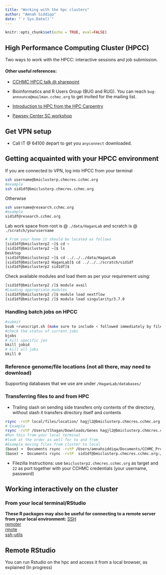 ```yaml
---
title: "Working with the hpc clusters"
author: "Amnah Siddiqa"
date: "`r Sys.Date()`"
---
```


```r
knitr::opts_chunk$set(echo = TRUE, eval=FALSE)
```


## High Performance Computing Cluster (HPCC)
Two ways to work with the HPCC: interactive sessions and job submission. 

#### Other useful references:

- [CCHMC HPCC talk @ sharepoint ](to allow some flexibility in interactive sessions for development and testing.)

- Bioinformatics and R Users Group (BUG and RUG). You can reach `bug-announce@mailman.cchmc.org` to get invited for the mailing list. 


- [Introduction to HPC from the HPC Carpentry](https://hpc-carpentry.github.io/hpc-intro/)  

- [Pawsey Center SC workshop](https://pawseysc.github.io/sc19-containers/)


## Get VPN setup 

- Call IT @ 64100 depart to get you `anyconnect` downloaded.

## Getting acquainted with your HPCC environment

If you are connected to VPN, log into HPCC from your terminal 

```bash
ssh username@bmiclusterp.chmcres.cchmc.org
#example
ssh sid1df@bmiclusterp.chmcres.cchmc.org
```

Otherwise 
```bash
ssh username@research.cchmc.org
#example
sid1df@research.cchmc.org

```

Lab work space from root is @ `./data/HaganLab` and scratch is @ `./scratch/yourusername`

```bash
# From your home it should be located as follows
[sid1df@bmiclusterp2 ~]$ cd ~
[sid1df@bmiclusterp2 ~]$ ls 
Desktop
[sid1df@bmiclusterp2 ~]$ cd ../../../data/HaganLab
[sid1df@bmiclusterp2 HaganLab]$ cd ../../../scratch/sid1df
[sid1df@bmiclusterp2 sid1df]$ 
```

Check available modules and load them as per your requirement using:

```bash
[sid1df@bmiclusterp2 /]$ module avail
#Loading appropriate modules
[sid1df@bmiclusterp2 /]$ module load nextflow
[sid1df@bmiclusterp2 /]$ module load singularity/3.7.0


```

### Handling  batch jobs on HPCC

```bash
#submit
bsub <runscript.sh (make sure to include < followed immediately by filename)
#check the status of current jobs 
bjobs
# kill specific jon 
bkill jobid 
# kill all jobs 
bkill 0 

```

### Reference genome/file locations (not all there, may need to download)

Supporting databases that we use are under `/HaganLab/databases/`

### Transferring files to and from  HPC 

- Trailing slash on sending side transfers only contents of the directory, without slash it transfers directory itself and contents

```bash
rsync -rvtP local/files/location/ hagjl2@bmiclusterp.chmcres.cchmc.org:/scratch/hagjl2/HPC/location
# Example 
rsync -rvtP /Users/tlhagan/Downloads/Genes hagjl2@bmiclusterp.chmcres.cchmc.org:/scratch/hagjl2/igenomes/Macaca_mulatta/Ensembl/Mmul_1/Annotation/Genes
#Run this from your local terminal 
#look at the order as well for to and from
#Example moving files from cluster to local 
(base) ➜  Documents rsync -rvtP /Users/amnahsiddiqa/Documents/CCHMC_Projects/Kiana_Pasare/01.RawDatacopy2 sid1df@bmiclusterp.chmcres.cchmc.org:/data/HaganLab/projects_data/0002_prj_bcapko_pasare#Example moving file from local to cluster 
(base) ➜  Documents rsync -rvtP  sid1df@bmiclusterp.chmcres.cchmc.org:/data/HaganLab/irene_dc/samplesheet.csv /Users/amnahsiddiqa/Documents/CCHMC_Projects/Kiana_Pasare/
```


- Filezilla Instructions: use ` bmiclusterp2.chmcres.cchmc.org` as target and `22` as port together with your CCHMC credentials (your username, password)


## Working interactively on the cluster

### From your local terminal/RStudio

**These R packages may also be useful for connecting to a remote server from your local environment:**
[SSH](https://cran.r-project.org/web/packages/ssh/)  
[remoter](https://cran.r-project.org/web/packages/remoter/)  
[rmote](https://github.com/cloudyr/rmote)  
[ssh-utils](https://cran.r-project.org/web/packages/ssh.utils/index.html)  


## Remote RStudio
You can run Rstudio on the hpc and access it from a local browser, as explained (In progress)
